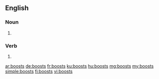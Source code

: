 ==English==

===Noun===
{{head|en|noun plural form}}

# {{plural of|boost|lang=en}}

===Verb===
{{head|en|verb form}}

# {{en-third-person singular of|boost}}

[[ar:boosts]]
[[de:boosts]]
[[fr:boosts]]
[[ku:boosts]]
[[hu:boosts]]
[[mg:boosts]]
[[my:boosts]]
[[simple:boosts]]
[[fi:boosts]]
[[vi:boosts]]